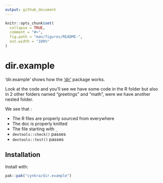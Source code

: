 ```yaml
---
output: github_document
---
```


<!-- README.md is generated from README.Rmd. Please edit that file -->

```r
knitr::opts_chunk$set(
  collapse = TRUE,
  comment = "#>",
  fig.path = "man/figures/README-",
  out.width = "100%"
)
```

# dir.example

'dir.example' shows how the ['dir'](https://github.com/cynkra/dir) package works.

Look at the code and you'll see we have some code in the R folder but also in 2
other folders named "greetings" and "math", were we have another nested folder.

We see that :

* The R files are properly sourced from everywhere
* The doc is properly knitted
* The file starting with `_`
* `devtools::check()` passes
* `devtools::test()` passes

## Installation

Install with:

``` r
pak::pak("cynkra/dir.example")
```
